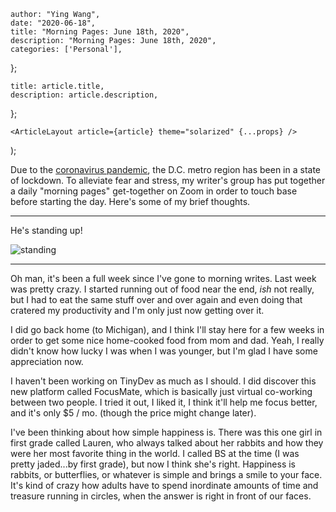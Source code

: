 

    author: "Ying Wang",
    date: "2020-06-18",
    title: "Morning Pages: June 18th, 2020",
    description: "Morning Pages: June 18th, 2020",
    categories: ['Personal'],
};

    title: article.title,
    description: article.description,
};

    <ArticleLayout article={article} theme="solarized" {...props} />
);


Due to the [coronavirus
pandemic](https://en.wikipedia.org/wiki/2019-20_coronavirus_pandemic), the D.C.
metro region has been in a state of lockdown. To alleviate fear and stress, my
writer's group has put together a daily "morning pages" get-together on Zoom in
order to touch base before starting the day. Here's some of my brief thoughts.

---

He's standing up!

![standing](/img/posts/2020/06/18/morning_pages.jpg)

---

Oh man, it's been a full week since I've gone to morning writes. Last week was
pretty crazy. I started running out of food near the end, _ish_ not really, but
I had to eat the same stuff over and over again and even doing that cratered my
productivity and I'm only just now getting over it.

I did go back home (to Michigan), and I think I'll stay here for a few weeks in
order to get some nice home-cooked food from mom and dad. Yeah, I really didn't
know how lucky I was when I was younger, but I'm glad I have some appreciation
now.

I haven't been working on TinyDev as much as I should. I did discover this new
platform called FocusMate, which is basically just virtual co-working between
two people. I tried it out, I liked it, I think it'll help me focus better, and
it's only $5 / mo. (though the price might change later).

I've been thinking about how simple happiness is. There was this one girl in
first grade called Lauren, who always talked about her rabbits and how they were
her most favorite thing in the world. I called BS at the time (I was pretty
jaded...by first grade), but now I think she's right. Happiness is rabbits, or
butterflies, or whatever is simple and brings a smile to your face. It's kind of
crazy how adults have to spend inordinate amounts of time and treasure running
in circles, when the answer is right in front of our faces.
